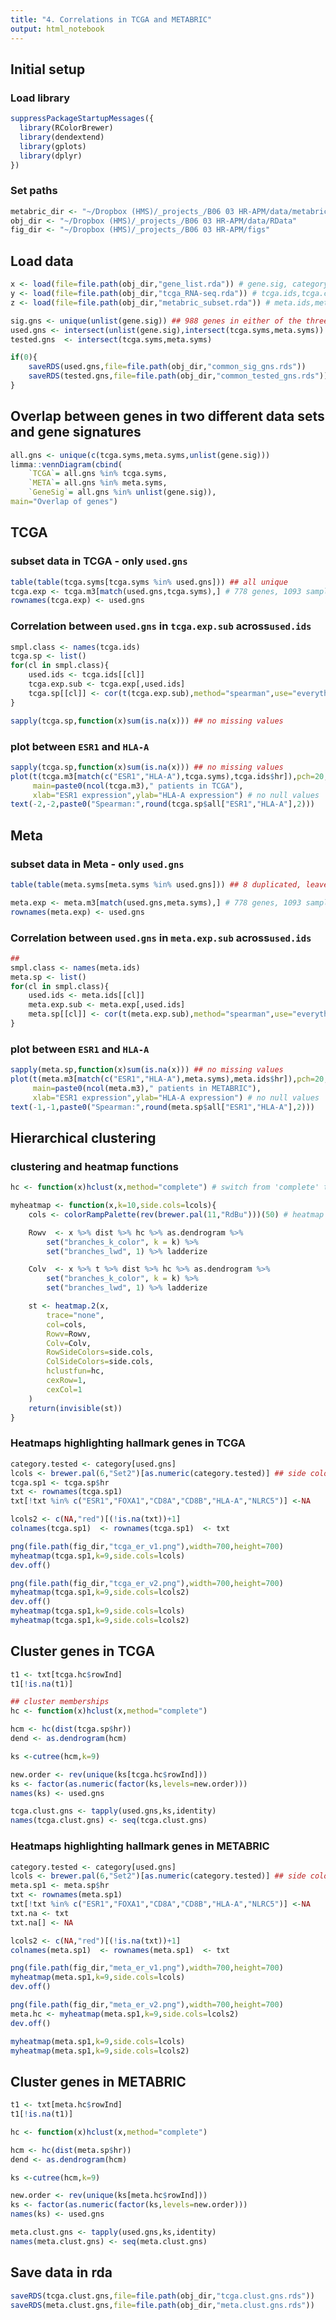 ```yaml
---
title: "4. Correlations in TCGA and METABRIC"
output: html_notebook
---
```


## Initial setup

### Load library
```r
suppressPackageStartupMessages({
  library(RColorBrewer)
  library(dendextend)
  library(gplots)
  library(dplyr)
})
```

### Set paths
```r
metabric_dir <- "~/Dropbox (HMS)/_projects_/B06 03 HR-APM/data/metabric"
obj_dir <- "~/Dropbox (HMS)/_projects_/B06 03 HR-APM/data/RData"
fig_dir <- "~/Dropbox (HMS)/_projects_/B06 03 HR-APM/figs"
```

## Load data
```r
x <- load(file=file.path(obj_dir,"gene_list.rda")) # gene.sig, category, hallmarks
y <- load(file=file.path(obj_dir,"tcga_RNA-seq.rda")) # tcga.ids,tcga.clinical,tcga.syms,tcga.m1,tcga.m3
z <- load(file=file.path(obj_dir,"metabric_subset.rda")) # meta.ids,meta.clinical,meta.syms,meta.m1,meta.m3

sig.gns <- unique(unlist(gene.sig)) ## 988 genes in either of the three signatures
used.gns <- intersect(unlist(gene.sig),intersect(tcga.syms,meta.syms)) ## 988 -> 778
tested.gns  <- intersect(tcga.syms,meta.syms)

if(0){
	saveRDS(used.gns,file=file.path(obj_dir,"common_sig_gns.rds"))
	saveRDS(tested.gns,file=file.path(obj_dir,"common_tested_gns.rds"))
}
```

## Overlap between genes in two different data sets and gene signatures
```r
all.gns <- unique(c(tcga.syms,meta.syms,unlist(gene.sig)))
limma::vennDiagram(cbind(
	`TCGA`= all.gns %in% tcga.syms,
	`META`= all.gns %in% meta.syms,
	`GeneSig`= all.gns %in% unlist(gene.sig)),
main="Overlap of genes")
```
## TCGA 
### subset data in TCGA - only `used.gns`
```r
table(table(tcga.syms[tcga.syms %in% used.gns])) ## all unique
tcga.exp <- tcga.m3[match(used.gns,tcga.syms),] # 778 genes, 1093 samples
rownames(tcga.exp) <- used.gns
```

### Correlation between `used.gns` in `tcga.exp.sub` across`used.ids`
```r
smpl.class <- names(tcga.ids)
tcga.sp <- list()
for(cl in smpl.class){
	used.ids <- tcga.ids[[cl]]
	tcga.exp.sub <- tcga.exp[,used.ids]
	tcga.sp[[cl]] <- cor(t(tcga.exp.sub),method="spearman",use="everything")
}

sapply(tcga.sp,function(x)sum(is.na(x))) ## no missing values
```

### plot between `ESR1` and `HLA-A`
```r
sapply(tcga.sp,function(x)sum(is.na(x))) ## no missing values
plot(t(tcga.m3[match(c("ESR1","HLA-A"),tcga.syms),tcga.ids$hr]),pch=20,
     main=paste0(ncol(tcga.m3)," patients in TCGA"),
     xlab="ESR1 expression",ylab="HLA-A expression") # no null values
text(-2,-2,paste0("Spearman:",round(tcga.sp$all["ESR1","HLA-A"],2)))
```

## Meta 
### subset data in Meta - only `used.gns`
```r
table(table(meta.syms[meta.syms %in% used.gns])) ## 8 duplicated, leave it for now (use only the first one)

meta.exp <- meta.m3[match(used.gns,meta.syms),] # 778 genes, 1093 samples
rownames(meta.exp) <- used.gns
```

### Correlation between `used.gns` in `meta.exp.sub` across`used.ids`
```r
##
smpl.class <- names(meta.ids)
meta.sp <- list()
for(cl in smpl.class){
	used.ids <- meta.ids[[cl]]
	meta.exp.sub <- meta.exp[,used.ids]
	meta.sp[[cl]] <- cor(t(meta.exp.sub),method="spearman",use="everything")
}
```

### plot between `ESR1` and `HLA-A`
```r
sapply(meta.sp,function(x)sum(is.na(x))) ## no missing values
plot(t(meta.m3[match(c("ESR1","HLA-A"),meta.syms),meta.ids$hr]),pch=20,
     main=paste0(ncol(meta.m3)," patients in METABRIC"),
     xlab="ESR1 expression",ylab="HLA-A expression") # no null values
text(-1,-1,paste0("Spearman:",round(meta.sp$all["ESR1","HLA-A"],2)))
```

## Hierarchical clustering
### clustering and heatmap functions
```r
hc <- function(x)hclust(x,method="complete") # switch from 'complete' to 'average', 'ward.D2', etc.

myheatmap <- function(x,k=10,side.cols=lcols){
	cols <- colorRampPalette(rev(brewer.pal(11,"RdBu")))(50) # heatmap

	Rowv  <- x %>% dist %>% hc %>% as.dendrogram %>%
		set("branches_k_color", k = k) %>% 
		set("branches_lwd", 1) %>% ladderize

	Colv  <- x %>% t %>% dist %>% hc %>% as.dendrogram %>%
		set("branches_k_color", k = k) %>%
		set("branches_lwd", 1) %>% ladderize

	st <- heatmap.2(x,
		trace="none",
		col=cols,
		Rowv=Rowv,
		Colv=Colv,
		RowSideColors=side.cols,
		ColSideColors=side.cols,
		hclustfun=hc,
		cexRow=1,
		cexCol=1
	)
	return(invisible(st))
}
```

### Heatmaps highlighting hallmark genes in TCGA
```r
category.tested <- category[used.gns]
lcols <- brewer.pal(6,"Set2")[as.numeric(category.tested)] ## side colors
tcga.sp1 <- tcga.sp$hr
txt <- rownames(tcga.sp1)
txt[!txt %in% c("ESR1","FOXA1","CD8A","CD8B","HLA-A","NLRC5")] <-NA

lcols2 <- c(NA,"red")[(!is.na(txt))+1]
colnames(tcga.sp1)  <- rownames(tcga.sp1)  <- txt

png(file.path(fig_dir,"tcga_er_v1.png"),width=700,height=700)
myheatmap(tcga.sp1,k=9,side.cols=lcols)
dev.off()

png(file.path(fig_dir,"tcga_er_v2.png"),width=700,height=700)
myheatmap(tcga.sp1,k=9,side.cols=lcols2)
dev.off()
myheatmap(tcga.sp1,k=9,side.cols=lcols)
myheatmap(tcga.sp1,k=9,side.cols=lcols2)
```

## Cluster genes in TCGA
```r
t1 <- txt[tcga.hc$rowInd]
t1[!is.na(t1)]

## cluster memberships
hc <- function(x)hclust(x,method="complete") 

hcm <- hc(dist(tcga.sp$hr))
dend <- as.dendrogram(hcm)

ks <-cutree(hcm,k=9)

new.order <- rev(unique(ks[tcga.hc$rowInd]))
ks <- factor(as.numeric(factor(ks,levels=new.order)))
names(ks) <- used.gns

tcga.clust.gns <- tapply(used.gns,ks,identity)
names(tcga.clust.gns) <- seq(tcga.clust.gns)
```

### Heatmaps highlighting hallmark genes in METABRIC
```r
category.tested <- category[used.gns]
lcols <- brewer.pal(6,"Set2")[as.numeric(category.tested)] ## side colors
meta.sp1 <- meta.sp$hr
txt <- rownames(meta.sp1)
txt[!txt %in% c("ESR1","FOXA1","CD8A","CD8B","HLA-A","NLRC5")] <-NA
txt.na <- txt
txt.na[] <- NA

lcols2 <- c(NA,"red")[(!is.na(txt))+1]
colnames(meta.sp1)  <- rownames(meta.sp1)  <- txt

png(file.path(fig_dir,"meta_er_v1.png"),width=700,height=700)
myheatmap(meta.sp1,k=9,side.cols=lcols)
dev.off()

png(file.path(fig_dir,"meta_er_v2.png"),width=700,height=700)
meta.hc <- myheatmap(meta.sp1,k=9,side.cols=lcols2)
dev.off()

myheatmap(meta.sp1,k=9,side.cols=lcols)
myheatmap(meta.sp1,k=9,side.cols=lcols2)
```

## Cluster genes in METABRIC
```r
t1 <- txt[meta.hc$rowInd]
t1[!is.na(t1)]

hc <- function(x)hclust(x,method="complete") 

hcm <- hc(dist(meta.sp$hr))
dend <- as.dendrogram(hcm)

ks <-cutree(hcm,k=9)

new.order <- rev(unique(ks[meta.hc$rowInd]))
ks <- factor(as.numeric(factor(ks,levels=new.order)))
names(ks) <- used.gns

meta.clust.gns <- tapply(used.gns,ks,identity)
names(meta.clust.gns) <- seq(meta.clust.gns)
```

## Save data in rda
```r
saveRDS(tcga.clust.gns,file=file.path(obj_dir,"tcga.clust.gns.rds"))
saveRDS(meta.clust.gns,file=file.path(obj_dir,"meta.clust.gns.rds"))
```
